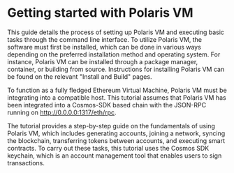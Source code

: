 # Getting started with Polaris VM

This guide details the process of setting up Polaris VM and executing basic tasks through the command line interface. To utilize Polaris VM, the software must first be installed, which can be done in various ways depending on the preferred installation method and operating system. For instance, Polaris VM can be installed through a package manager, container, or building from source. Instructions for installing Polaris VM can be found on the relevant "Install and Build" pages.

To function as a fully fledged Ethereum Virtual Machine, Polaris VM must be integrating into a compatible host. This tutorial assumes that Polaris VM has been integrated into a Cosmos-SDK based chain with the JSON-RPC running on http://0.0.0.0:1317/eth/rpc.

The tutorial provides a step-by-step guide on the fundamentals of using Polaris VM, which includes generating accounts, joining a network, syncing the blockchain, transferring tokens between accounts, and executing smart contracts. To carry out these tasks, this tutorial uses the Cosmos SDK keychain, which is an account management tool that enables users to sign transactions.
